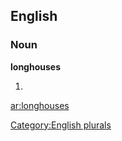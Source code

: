 
==English==

===Noun===
'''longhouses'''

# {{plural of|[[longhouse]]}}

[[Category:English plurals]]

[[ar:longhouses]]
